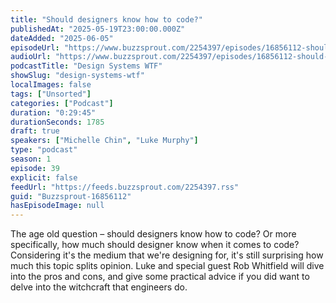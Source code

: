 ```yaml
---
title: "Should designers know how to code?"
publishedAt: "2025-05-19T23:00:00.000Z"
dateAdded: "2025-06-05"
episodeUrl: "https://www.buzzsprout.com/2254397/episodes/16856112-should-designers-know-how-to-code.mp3"
audioUrl: "https://www.buzzsprout.com/2254397/episodes/16856112-should-designers-know-how-to-code.mp3"
podcastTitle: "Design Systems WTF"
showSlug: "design-systems-wtf"
localImages: false
tags: ["Unsorted"]
categories: ["Podcast"]
duration: "0:29:45"
durationSeconds: 1785
draft: true
speakers: ["Michelle Chin", "Luke Murphy"]
type: "podcast"
season: 1
episode: 39
explicit: false
feedUrl: "https://feeds.buzzsprout.com/2254397.rss"
guid: "Buzzsprout-16856112"
hasEpisodeImage: null
---
```

The age old question – should designers know how to code? Or more specifically, how much should designer know when it comes to code? Considering it's the medium that we're designing for, it's still surprising how much this topic splits opinion. Luke and special guest Rob Whitfield will dive into the pros and cons, and give some practical advice if you did want to delve into the witchcraft that engineers do.
